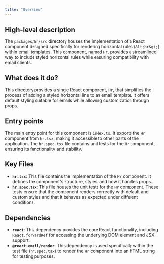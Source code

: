 ```yaml
---
title: "Overview"
---
```


## High-level description
The `packages/hr/src` directory houses the implementation of a React component designed specifically for rendering horizontal rules (`&lt;hr&gt;`) within email templates. This component, named `Hr`, provides a streamlined way to include styled horizontal rules while ensuring compatibility with email clients.

## What does it do?
This directory provides a single React component, `Hr`, that simplifies the process of adding a styled horizontal line to an email template. It offers default styling suitable for emails while allowing customization through props.

## Entry points
The main entry point for this component is `index.ts`. It exports the `Hr` component from `hr.tsx`, making it accessible to other parts of the application. The `hr.spec.tsx` file contains unit tests for the `Hr` component, ensuring its functionality and stability.

## Key Files
- **`hr.tsx`**: This file contains the implementation of the `Hr` component. It defines the component's structure, styles, and how it handles props.
- **`hr.spec.tsx`**: This file houses the unit tests for the `Hr` component. These tests ensure that the component renders correctly with default and custom styles and that it behaves as expected under different conditions.

## Dependencies
- **`react`**: This dependency provides the core React functionality, including `React.forwardRef` for accessing the underlying DOM element and JSX support.
- **`@react-email/render`**: This dependency is used specifically within the test file (`hr.spec.tsx`) to render the `Hr` component into an HTML string for testing purposes.

